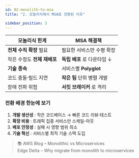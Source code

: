 ```yaml
---
id: 02-monolith-to-msa
title: "2. 모놀리식에서 MSA로 전환된 이유"

sidebar_position: 3
---
```


| 모놀리식 한계               | MSA 해결책                  |
| --------------------------- | --------------------------- |
| **전체 수직 확장** 필요     | 필요한 서비스만 수평 확장   |
| 작은 수정도 **전체 재배포** | **독립 배포** 로 다운타임 ↓ |
| **기술 종속**               | 서비스별 **Polyglot**       |
| 코드 충돌·빌드 지연         | **작은 팀** 단위 병렬 개발  |
| 장애 전파 위험              | **서킷 브레이커** 로 격리   |

### 전환 배경 한눈에 보기

1. **개발 생산성** : 작은 코드베이스 → 빠른 코드 리뷰·테스트
2. **확장 비용** : 트래픽 집중 서비스만 스케일-아웃
3. **배포 안정성** : 실패 시 영향 범위 최소
4. **기술 혁신** : 서비스별 최적 기술 스택 도입

> 📚 AWS Blog – Monolithic vs Microservices  
> Edge Delta – Why migrate from monolith to microservices
